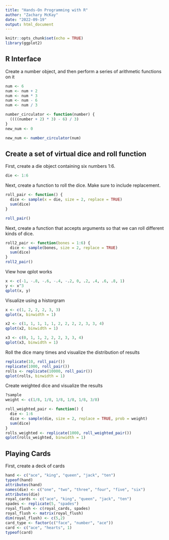 ```yaml
---
title: "Hands-On Programming with R"
author: "Zachary McKay"
date: "2022-09-19"
output: html_document
---
```


```r
knitr::opts_chunk$set(echo = TRUE)
library(ggplot2)
```

## R Interface

Create a number object, and then perform a series of arithmetic functions on it

```r
num <- 6
num <- num + 2
num <- num * 3
num <- num - 6
num <- num / 3

number_circulator <- function(number) {
  ((((number + 2) * 3) - 6) / 3)
}
new_num <- 0

new_num <- number_circulator(num)

```

## Create a set of virtual dice and roll function

First, create a die object containing six numbers 1:6.

```r
die <- 1:6

```

Next, create a function to roll the dice. Make sure to include replacement.

```r
roll_pair <- function() {
  dice <- sample(x = die, size = 2, replace = TRUE)
  sum(dice)
}

roll_pair()


```

Next, create a function that accepts arguments so that we can roll different kinds of dice.

```r
roll2_pair <- function(bones = 1:6) {
  dice <- sample(bones, size = 2, replace = TRUE)
  sum(dice)
}
roll2_pair()

```

View how qplot works

```r
x <- c(-1, -.8, -.6, -.4, -.2, 0, .2, .4, .6, .8, 1)
y <- x^3
qplot(x, y)

```

Visualize using a historgram

```r
x <- c(1, 2, 2, 2, 3, 3)
qplot(x, binwidth = 1)

x2 <- c(1, 1, 1, 1, 1, 2, 2, 2, 2, 3, 3, 4)
qplot(x2, binwidth = 1)

x3 <- c(0, 1, 1, 2, 2, 2, 3, 3, 4)
qplot(x3, binwidth = 1)
```

Roll the dice many times and visualize the distribution of results

```r
replicate(10, roll_pair())
replicate(1000, roll_pair())
rolls <- replicate(10000, roll_pair())
qplot(rolls, binwidth = 1)

```

Create weighted dice and visualize the results

```r
?sample
weight <- c(1/8, 1/8, 1/8, 1/8, 1/8, 3/8)

roll_weighted_pair <- function() {
  die <- 1:6
  dice <- sample(die, size = 2, replace = TRUE, prob = weight)
  sum(dice)
}
rolls_weighted <- replicate(1000, roll_weighted_pair())
qplot(rolls_weighted, binwidth = 1)
```

## Playing Cards

First, create a deck of cards

```r
hand <- c("ace", "king", "queen", "jack", "ten")
typeof(hand)
attributes(hand)
names(die) <- c("one", "two", "three", "four", "five", "six")
attributes(die)
royal_cards <- c("ace", "king", "queen", "jack", "ten")
spades <- replicate(5, "spades")
royal_flush <- c(royal_cards, spades)
royal_flush <- matrix(royal_flush)
dim(royal_flush) <- c(5,2)
card_type <- factor(c("face", "number", "ace"))
card <- c("ace", "hearts", 1)
typeof(card)
```

